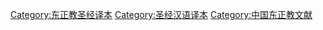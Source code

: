 [[Category:东正教圣经译本|Category:东正教圣经译本]]
[[Category:圣经汉语译本|Category:圣经汉语译本]]
[[Category:中国东正教文献|Category:中国东正教文献]]